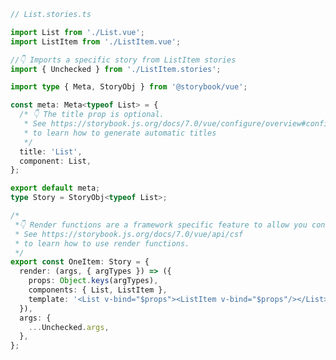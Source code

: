 ```ts
// List.stories.ts

import List from './List.vue';
import ListItem from './ListItem.vue';

//👇 Imports a specific story from ListItem stories
import { Unchecked } from './ListItem.stories';

import type { Meta, StoryObj } from '@storybook/vue';

const meta: Meta<typeof List> = {
  /* 👇 The title prop is optional.
   * See https://storybook.js.org/docs/7.0/vue/configure/overview#configure-story-loading
   * to learn how to generate automatic titles
   */
  title: 'List',
  component: List,
};

export default meta;
type Story = StoryObj<typeof List>;

/*
 *👇 Render functions are a framework specific feature to allow you control on how the component renders.
 * See https://storybook.js.org/docs/7.0/vue/api/csf
 * to learn how to use render functions.
 */
export const OneItem: Story = {
  render: (args, { argTypes }) => ({
    props: Object.keys(argTypes),
    components: { List, ListItem },
    template: '<List v-bind="$props"><ListItem v-bind="$props"/></List>',
  }),
  args: {
    ...Unchecked.args,
  },
};
```
